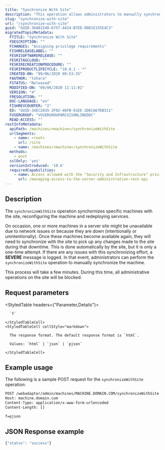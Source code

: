 ```yaml
---
title: "Synchronize With Site"
description: "This operation allows administrators to manually synchronize specific machines with the server site."
slug: "synchronize-with-site"
url: "/synchronize-with-site"
guid: "GUID-36AB1540-6757-4424-B7EE-0081E155E4C3"
migratedTopicMetadata:
  FTITLE: "Synchronize With Site"
  FDESCRIPTION: ""
  FCHANGES: "Assigning privilege requirements"
  FISHRELEASELABEL: ""
  FESRISOFTWARERELEASE: ""
  FESRITAGCLOUD: ""
  FESRIRECREATIONPROCEDURE: ""
  FESRIPRODUCTLIFECYCLE: "10.8.1 - *"
  CREATED-ON: "09/06/2020 09:53:35"
  FAUTHOR: "tohara"
  FSTATUS: "Released"
  MODIFIED-ON: "09/06/2020 11:11:01"
  VERSION: "4"
  FRESOLUTION: ""
  DOC-LANGUAGE: "en"
  FISHREVCOUNTER: "2"
  ED: "GUID-34EC2835-2F02-46FB-81EE-2D6CA67EB311"
  FUSERGROUP: "VUSERGROUPARCGISONLINEDOC"
  READ-ACCESS: ""
restInfoMetadata:
  apiPath: /machines/<machine>/synchronizeWithSite
  urlSegments:
    - name: <root>
      url: /site
    - name: /machines/<machine>/synchronizeWithSite
  methods:
    - post
  sslOnly: 'yes'
  versionIntroduced: '10.6'
  requiredCapabilities:
    - name: Access allowed with the "Security and Infrastructure" privilege
      url: /managing-access-to-the-server-administration-rest-api
---
```


## Description

The `synchronizeWithSite` operation synchornizes specific machines with the site, reconfiguring the machine and redeploying services.

On occasion, one or more machines in a server site might be unavailable due to network issues or because they are down (intentionally or unintentionally). Once these machines become available again, they will need to synchronize with the site to pick up any changes made to the site during that downtime. This is done automatically by the site, but it is only a one-time attempt. If there are any issues with this synchronizing effort, a **SEVERE** message is logged. In that event, administrators can perform the `synchronizeWithSite` operation to manually synchronize the machine.

This process will take a few minutes. During this time, all administrative operations on the site will be blocked.


##  Request parameters

<StyledTable headers={"Parameter,Details"}>
  <StyledTableRow>
    <StyledTableCell cellStyle="markdown">

      `f` 

    </StyledTableCell>
    <StyledTableCell cellStyle="markdown">

      The response format. The default response format is `html`. 

      Values: `html` | `json` | `pjson`

    </StyledTableCell>
  </StyledTableRow>
</StyledTable>


## Example usage

The following is a sample POST request for the `synchronizeWithSite` operation:

```markdown
POST /webadaptor/admin/machines/MACHINE.DOMAIN.COM/synchronizeWithSite HTTP/1.1
Host: machine.domain.com
Content-Type: application/x-www-form-urlencoded
Content-Length: []

f=pjson
```

## JSON Response example

```javascript
{"status": "success"}
```